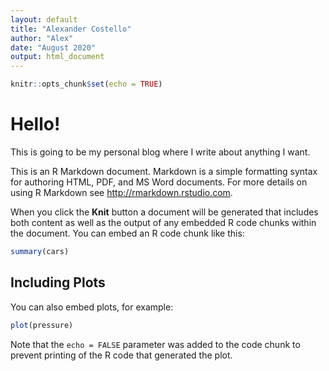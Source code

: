 ---
layout: default
title: "Alexander Costello"
author: "Alex"
date: "August 2020" 
output: html_document
---

```{r setup, include=FALSE}
knitr::opts_chunk$set(echo = TRUE)
```

# Hello!
This is going to be my personal blog where I write about anything I want.

This is an R Markdown document. Markdown is a simple formatting syntax for authoring HTML, PDF, and MS Word documents. For more details on using R Markdown see <http://rmarkdown.rstudio.com>.

When you click the **Knit** button a document will be generated that includes both content as well as the output of any embedded R code chunks within the document. You can embed an R code chunk like this:

```{r cars}
summary(cars)
```

## Including Plots

You can also embed plots, for example:

```{r pressure, echo=FALSE}
plot(pressure)
```

Note that the `echo = FALSE` parameter was added to the code chunk to prevent printing of the R code that generated the plot.
